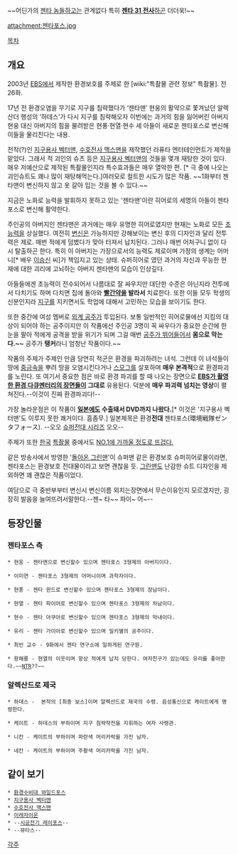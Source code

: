 ~~어딘가의 [[존다|젠타 놈들]]하고는 관계없다 특히 [[기계31원종|'''젠타 31 전사''']]하곤 더더욱!~~

attachment:젠타포스.jpg

[[목차]]
== 개요 ==
{{{#!html
<object width="425" height="344"><param name="movie" value="http://www.youtube.com/v/Cx1oJ7g-ZSs&amp;hl=ja_JP&amp;fs=1?rel=0"></param><param name="allowFullScreen" value="true"></param><param name="allowscriptaccess" value="always"></param><embed src="http://www.youtube.com/v/Cx1oJ7g-ZSs&amp;hl=ja_JP&amp;fs=1?rel=0" type="application/x-shockwave-flash" allowscriptaccess="always" allowfullscreen="true" width="425" height="344"></embed></object>}}}

2003년 [[EBS]]에서 제작한 환경보호를 주제로 한  [wiki:"특촬물 관련 정보" 특촬물]. 전 26화.

17년 전 환경오염을 무기로 지구를 침략했다가 ‘젠타맨’ 현웅의 활약으로 쫓겨났던 알렉산더 행성의 ‘하데스’가 다시 지구를 침략해오자 이번에는 과거의 힘을 잃어버린 아버지 현웅 대신 아버지의 힘을 물려받은 현풍·현열·현수 세 아들이 새로운 젠타포스로 변신해 이들을 물리친다는 내용. 

전작(?)인 [[지구용사 벡터맨]], [[수호전사 맥스맨]]을 제작했던 라퓨타 엔터테인먼트가 제작을 맡았다. 그래서 적 괴인의 슈츠 등은 [[지구용사 벡터맨]]의 것들을 몇개 재탕한 것이 있다. 매우 저예산으로 제작된 특촬물인지라 특수효과들은 매우 열악한 편. [* 극 중에 나오는 괴인슈트도 꽤나 많이 재탕해먹는다.]여러모로 컬트한 시도가 많은 작품. ~~1화부터 젠타맨이 변신하지 않고 옷 갈아 입는 것을 볼 수 있다.~~

지금은 노화로 능력을 발휘하지 못하고 있는 '젠타맨'이란 히어로의 세명의 아들이 젠타포스로 변신해 활약한다.

주인공의 아버지인 젠타맨은 과거에는 매우 유명한 히어로였지만 현재는 노화로 모든 [[초능력]]을 상실했다. 여전히 [[변신]]은 가능하지만 강해보이는 변신 후의 디자인과 달리 전투력은 제로. 매번 적에게 덤볐다가 맞아 터져서 납치된다. 그러나 매번 어처구니 없이 다시 탈출하곤 한다. 특히 이 아버지는 가장으로서의 능력도 제로이며 가정의 생계는 어머니[* 배우 [[이승신]] 씨]가 책임지고 있는 상태. 슈퍼히어로 였던 과거의 자신과 무능한 현재에 대한 괴리에 고뇌하는 아버지 젠타맨의 모습이 인상깊다. 

아들들에겐 초능력이 전수되어서 나름대로 잘 싸우지만 대단한 수준은 아닌지라 전투에서 다치기도 하며 다치면 집에 돌아와 '''[[빨간약]]을 발라서''' 치료한다. 또한 이들 모두 학생의 신분인지라 [[지구]]를 지키면서도 학업에 대해서 고민하는 모습을 보이기도 한다.

또한 중간에 여성 멤버로 [[아임 드 파미유|외계 공주]]가 투입된다. 보통 일반적인 히어로물에선 지킴의 대상이 되어야 하는 공주이지만 이 작품에선 주인공 3명이 꼭 싸우다가 중요한 순간에 한눈을 팔아 적에게 공격을 받을 위기가 되며 그걸 매번 [[싸우는 미소녀|공주가 뛰어들어서]] '''몸으로 막는다.~~''' 공주가 '''탱커'''라니 엄청난 작품이다.~~

작품의 주제가 주제인 만큼 당연히 적군은 환경을 파괴하려는 녀석. 그런데 이 녀석들이 땅에 [[중금속]]을 뿌려 땅을 오염시킨다거나 [[스모그]]를 살포하며 '''매우 본격적'''으로 환경파괴를 노린다. 또 여기서 중요한 점은 바로 환경 파괴를 할 때 나오는 장면으로 '''[[뱅크신|EBS가 촬영한 환경 다큐멘터리의 장면들]]이 그대로''' 유용된다. 덕분에 '''매우 파괴력 넘치는 영상'''이 펼쳐진다.--이것이 진짜 환경파괴다!--

가장 놀라운점은 이 작품이 '''[[일본]]에도 수출돼서 DVD까지 나왔다.'''[* 이것은 '지구용사 벡터맨'도 이루지 못한 쾌거이다. 흠좀무.] 일본제목은 환경'''전대''' 젠타포스(環境戦隊ゼンタフォース). --오오 [[슈퍼전대 시리즈]] 오오--

주제가 또한 [[한국]] [[특촬물]] 중에서도 [[OST는 좋았다|NO.1에 가까울 정도로 뜨겁다.]]

같은 방송사에서 방영한 '[[돌아온 그린맨]]'이 슈퍼맨 같은 환경보호 슈퍼히어로물이라면, 젠타포스는 환경보호 전대물이라고 보면 괜찮을 듯. [[그린맨]]도 난감한 슈트 디자인을 제외하면 꽤 괜찮은 작품이었다.

여담으로 극 중반부부터 변신시 변신이름 외치는장면에서 무슨이유인지 모르겠지만, 굉장히 발음을 늘여뜨려서말한다.--젠~ 타~~ 파이~ 어~--

== 등장인물 ==
=== 젠타포스 측 ===
 * 현웅 - 젠타맨으로 변신할수 있으며 젠타포스 3형제의 아버지이다. 

 * 이미연 - 젠타포스 3형제의 어머니이며 과학자이다.

 * 현풍 - 젠타 윈드로 변신할수 있으며 젠타포스 3형제의 장남이다.

 * 현열 - 젠타 파이어로 변신할수 있으며 젠타포스 3형제의 차남이다.

 * 현수 - 젠타 아쿠아로 변신할수 있으며 젠타포스 3형제의 막내이다.

 * 유리 - 젠타 가이아로 변신할수 있으며 밀키별의 공주이다.

 * 최빈 교수 - 9화에서 젠타 연구소에 일하게된 연구원.

 * 왕해룡 - 현열의 이웃이며 항상 적에게 납치 당한다. 여자친구가 있는데도 유리를 좋아한다.~~[[NTR]]??~~

=== 알렉산드로 제국 ===
 * 하데스 -  본작의 [최종 보스]이며 알렉산드로 제국의 수령. 음성통신으로 케이트에게 명령한다.

 * 케이트 - 하데스의 부하이며 지구 침략작전을 지휘하는 여자 사령관.

 * 니칸 - 케이트의 부하이며 파란색 머리카락을 가진 남자.

 * 네칸 - 케이트의 부하이며 주황색 머리카락을 가진 남자.

== 같이 보기 ==
 * [[환경수비대 와일드포스]]
 * [[지구용사 벡터맨]]
 * [[수호전사 맥스맨]]
 * [[이레자이온]]
 * --[[시공전기 레이포스]]--
 * --뮤타스--


[[각주]]
